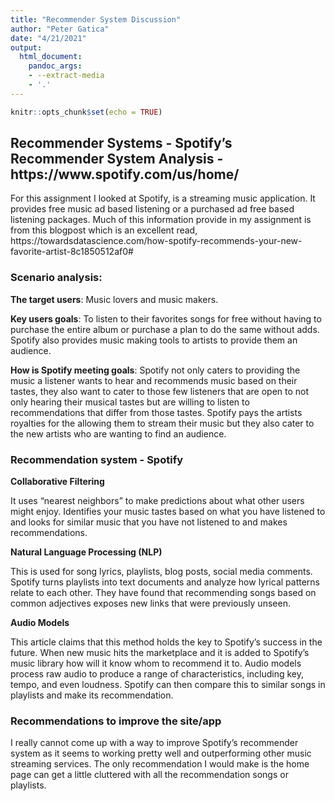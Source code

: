 ```yaml
---
title: "Recommender System Discussion"
author: "Peter Gatica"
date: "4/21/2021"
output:
  html_document:
    pandoc_args:
    - --extract-media
    - '.'
---
```


```r
knitr::opts_chunk$set(echo = TRUE)
```

## Recommender Systems - Spotify's Recommender System Analysis - https://www.spotify.com/us/home/ 

For this assignment I looked at Spotify, is a streaming music application. It provides free music ad based listening or a purchased
ad free based listening packages.  Much of this information provide in my assignment is from this blogpost which is an excellent
read, https://towardsdatascience.com/how-spotify-recommends-your-new-favorite-artist-8c1850512af0#

### Scenario analysis:

**The target users**: Music lovers and music makers. 

**Key users goals**: To listen to their favorites songs for free without having to purchase the entire album or purchase a plan to do
the same without adds.  Spotify also provides music making tools to artists to provide them an audience.

**How is Spotify meeting goals**: Spotify not only caters to providing the music a listener wants to hear and recommends music based on their tastes, they also want to cater to those few listeners that are open to not only hearing their musical tastes but are willing to listen to recommendations that differ from those tastes.  Spotify pays the artists royalties for the allowing them to stream their music but they also cater to the new artists who are wanting to find an audience.

### Recommendation system - Spotify

**Collaborative Filtering**

It uses “nearest neighbors” to make predictions about what other users might enjoy.  Identifies your music tastes based on what you have listened to and looks for similar music that you have not listened to and makes recommendations.

**Natural Language Processing (NLP)**

This is used for song lyrics, playlists, blog posts, social media comments.  Spotify turns playlists into text documents and analyze how lyrical patterns relate to each other.  They have found that recommending songs based on common adjectives exposes new links that were previously unseen.

**Audio Models**

This article claims that this method holds the key to Spotify's success in the future.  When new music hits the marketplace and it is added to Spotify's music library how will it know whom to recommend it to.  Audio models process raw audio to produce a range of characteristics, including key, tempo, and even loudness.  Spotify can then compare this to similar songs in playlists and make its recommendation.

### Recommendations to improve the site/app

I really cannot come up with a way to improve Spotify's recommender system as it seems to working pretty well and outperforming other music streaming services.  The only recommendation I would make is the home page can get a little cluttered with all the recommendation songs or playlists.



